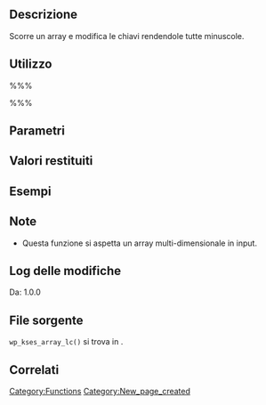 {{Languages|
{{en|Function Reference/wp_kses_array_lc}}
{{it|Riferimento funzioni/wp_kses_array_lc}}
}}

== Descrizione ==
Scorre un array e modifica le chiavi rendendole tutte minuscole.

== Utilizzo ==
%%%<?php wp_kses_array_lc( $inarray ) ?>%%%

== Parametri ==
{{it:Parameter|$inarray|array|Array non filtrato.}}

== Valori restituiti ==
{{it:Return||array|Array sistemato con tutte le chiavi minuscole.}}

== Esempi ==
<!-- Need creative examples. Feel free to link to external examples. -->

== Note ==
* Questa funzione si aspetta un array multi-dimensionale in input.

== Log delle modifiche ==
Da: 1.0.0

== File sorgente ==

<tt>wp_kses_array_lc()</tt> si trova in {{Trac|wp-includes/kses.php}}.

== Correlati ==
<!--
    To Do:
    Need to find related functions.
    Need to create groups of functions and create templates to add them to a page quickly.
    Some functions may be related to many groups of functions.
-->

{{it:Tag Footer}}

[[Category:Functions]]
[[Category:New_page_created]]